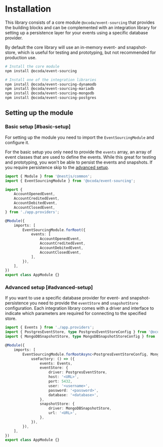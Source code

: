 # Installation

This library consists of a core module `@ocoda/event-sourcing` that provides the building blocks and can be complemented with an integration library for setting up a persistence layer for your events using a specific database provider.

By default the core library will use an in-memory event- and snapshot-store, which is useful for testing and prototyping, but not recommended for production use.

```bash
# Install the core module
npm install @ocoda/event-sourcing

# Install one of the integration libraries
npm install @ocoda/event-sourcing-dynamodb
npm install @ocoda/event-sourcing-mariadb
npm install @ocoda/event-sourcing-mongodb
npm install @ocoda/event-sourcing-postgres
```

## Setting up the module

### Basic setup [#basic-setup]
For setting up the module you need to import the `EventSourcingModule` and configure it.

For the basic setup you only need to provide the `events` array, an array of event classes that are used to define the events.
While this great for testing and prototyping, you won't be able to persist the events and snapshots. If you require persistence skip to the [advanced setup](/start/module#advanced-setup).

```typescript {14-19}
import { Module } from '@nestjs/common';
import { EventSourcingModule } from '@ocoda/event-sourcing';

import {
    AccountOpenedEvent,
    AccountCreditedEvent,
    AccountDebitedEvent,
    AccountClosedEvent,
} from './app.providers';

@Module({
	imports: [
		EventSourcingModule.forRoot({
            events: [
                AccountOpenedEvent,
                AccountCreditedEvent,
                AccountDebitedEvent,
                AccountClosedEvent,
            ],
		}),
	],
})
export class AppModule {}
```

### Advanced setup [#advanced-setup]

If you want to use a specific database provider for event- and snapshot-persistence you need to provide the `eventStore` and `snapshotStore` configuration.
Each integration library comes with a driver and interface to indicate which parameters are required for connecting to the specified store.

```typescript {7,10-21}
import { Events } from './app.providers';
import { PostgresEventStore, type PostgresEventStoreConfig } from '@ocoda/event-sourcing-postgres';
import { MongoDBSnapshotStore, type MongoDBSnapshotStoreConfig } from '@ocoda/event-sourcing-mongodb';

@Module({
	imports: [
		EventSourcingModule.forRootAsync<PostgresEventStoreConfig, MongoDBSnapshotStoreConfig>({
			useFactory: () => ({
				events: Events,
				eventStore: {
					driver: PostgresEventStore,
					host: '<URL>',
					port: 5432,
					user: '<username>',
					password: '<password>',
					database: '<database>',
				},
				snapshotStore: {
					driver: MongoDBSnapshotStore,
					url: '<URL>',
				},
			}),
		}),
	],
})
export class AppModule {}
```